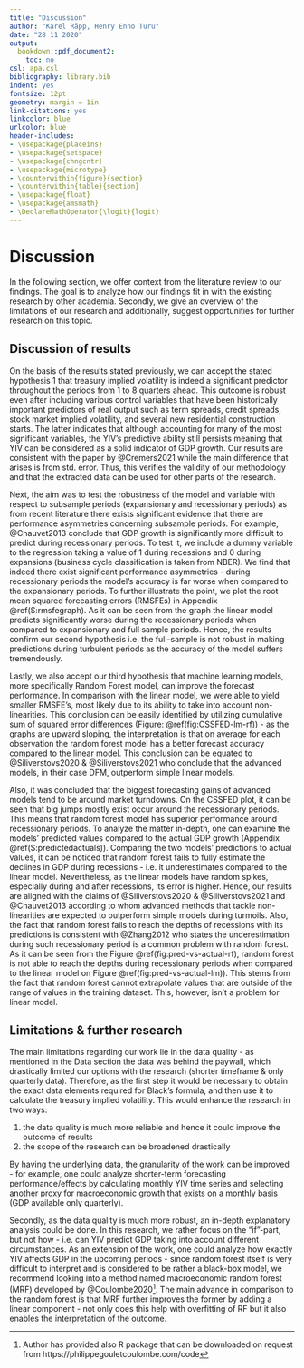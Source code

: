 ```yaml
---
title: "Discussion"
author: "Karel Räpp, Henry Enno Turu"
date: "28 11 2020"
output: 
  bookdown::pdf_document2:
    toc: no
csl: apa.csl
bibliography: library.bib
indent: yes
fontsize: 12pt
geometry: margin = 1in
link-citations: yes
linkcolor: blue
urlcolor: blue
header-includes:
- \usepackage{placeins}
- \usepackage{setspace}
- \usepackage{chngcntr}
- \usepackage{microtype}
- \counterwithin{figure}{section}
- \counterwithin{table}{section}
- \usepackage{float}
- \usepackage{amsmath}
- \DeclareMathOperator{\logit}{logit}
---
```




\linespread{1.6}\selectfont

# Discussion
 
In the following section, we offer context from the literature review to our findings. The goal is to analyze how our findings fit in with the existing research by other academia. Secondly, we give an overview of the limitations of our research and additionally, suggest opportunities for further research on this topic.

## Discussion of results

On the basis of the results stated previously, we can accept the stated hypothesis 1 that treasury implied volatility is indeed a significant predictor throughout the periods from 1 to 8 quarters ahead. This outcome is robust even after including various control variables that have been historically important predictors of real output such as term spreads, credit spreads, stock market implied volatility, and several new residential construction starts. The latter indicates that although accounting for many of the most significant variables, the YIV’s predictive ability still persists meaning that YIV can be considered as a solid indicator of GDP growth.
Our results are consistent with the paper by @Cremers2021 while the main difference that arises is from std. error. Thus, this verifies the validity of our methodology and that the extracted data can be used for other parts of the research.

Next, the aim was to test the robustness of the model and variable with respect to subsample periods (expansionary and recessionary periods) as from recent literature there exists significant evidence that there are performance asymmetries concerning subsample periods. For example, @Chauvet2013 conclude that GDP growth is significantly more difficult to predict during recessionary periods. To test it, we include a dummy variable to the regression taking a value of 1 during recessions and 0 during expansions (business cycle classification is taken from NBER). We find that indeed there exist significant performance asymmetries - during recessionary periods the model’s accuracy is far worse when compared to the expansionary periods. To further illustrate the point, we plot the root mean squared forecasting errors (RMSFEs) in Appendix  \@ref(S:rmsfegraph). As it can be seen from the graph the linear model predicts significantly worse during the recessionary periods when compared to expansionary and full sample periods. Hence, the results confirm our second hypothesis i.e. the full-sample is not robust in making predictions during turbulent periods as the accuracy of the model suffers tremendously.

Lastly, we also accept our third hypothesis that machine learning models, more specifically Random Forest model, can improve the forecast performance. In comparison with the linear model, we were able to yield smaller RMSFE’s, most likely due to its ability to take into account non-linearities.  This conclusion can be easily identified by utilizing cumulative sum of squared error differences (Figure: \@ref(fig:CSSFED-lm-rf)) - as the graphs are upward sloping, the interpretation is that on average for each observation the random forest model has a better forecast accuracy compared to the linear model. This conclusion can be equated to @Siliverstovs2020 & @Siliverstovs2021 who conclude that the advanced models, in their case DFM, outperform simple linear models. 

Also, it was concluded that the biggest forecasting gains of advanced models tend to be around market turndowns. On the CSSFED plot, it can be seen that big jumps mostly exist occur around the recessionary periods. This means that random forest model has superior performance around recessionary periods. To analyze the matter in-depth, one can examine the models' predicted values compared to the actual GDP growth (Appendix  \@ref(S:predictedactuals)). Comparing the two models' predictions to actual values, it can be noticed that random forest fails to fully estimate the declines in GDP during recessions - i.e. it underestimates compared to the linear model. Nevertheless, as the linear models have random spikes, especially during and after recessions, its error is higher. Hence, our results are aligned with the claims of @Siliverstovs2020 & @Siliverstovs2021 and @Chauvet2013 according to whom advanced methods that tackle non-linearities are expected to outperform simple models during turmoils. Also, the fact that random forest fails to reach the depths of recessions with its predictions is consistent with @Zhang2012 who states the underestimation during such recessionary period is a common problem with random forest. As it can be seen from the Figure \@ref(fig:pred-vs-actual-rf), random forest is not able to reach the depths during recessionary periods when compared to the linear model on Figure \@ref(fig:pred-vs-actual-lm)). This stems from the fact that random forest cannot extrapolate values that are outside of the range of values in the training dataset. This, however, isn’t a problem for linear model. 

## Limitations & further research
The main limitations regarding our work lie in the data quality - as mentioned in the Data section the data was behind the paywall, which drastically limited our options with the research (shorter timeframe & only quarterly data). Therefore, as the first step it would be necessary to obtain the exact data elements required for Black’s formula, and then use it to calculate the treasury implied volatility. This would enhance the research in two ways:

1) the data quality is much more reliable and hence it could improve the outcome of results
2) the scope of the research can be broadened drastically
 
By having the underlying data, the granularity of the work can be improved - for example, one could analyze shorter-term forecasting performance/effects by calculating monthly YIV time series and selecting another proxy for macroeconomic growth that exists on a monthly basis (GDP available only quarterly).
 
Secondly, as the data quality is much more robust, an in-depth explanatory analysis could be done. In this research, we rather focus on the "if"-part, but not how - i.e. can YIV predict GDP taking into account different circumstances. As an extension of the work, one could analyze how exactly YIV affects GDP in the upcoming periods - since random forest itself is very difficult to interpret and is considered to be rather a black-box model, we recommend looking into a method named macroeconomic random forest (MRF) developed by @Coulombe2020^[Author has provided also R package that can be downloaded on request from https://philippegouletcoulombe.com/code]. The main advance in comparison to the random forest is that MRF further improves the former by adding a linear component - not only does this help with overfitting of RF but it also enables the interpretation of the outcome.


